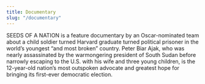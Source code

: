 ```yaml
---
title: Documentary
slug: "/documentary"
---
```


SEEDS OF A NATION is a feature documentary by an Oscar-nominated team about a child soldier turned Harvard graduate turned political prisoner in the world’s youngest “and most broken” country.  Peter Biar Ajak, who was nearly assassinated by the warmongering president of South Sudan before narrowly escaping to the U.S. with his wife and three young children, is the 12-year-old nation’s most outspoken advocate and greatest hope for bringing its first-ever democratic election.
